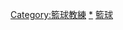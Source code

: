 {{Commonscat|Basketball coaches by country}}

[[Category:籃球教練|Category:籃球教練]]
[[Category:各國籃球|*]]
[[Category:各國各類運動教練|籃球]]